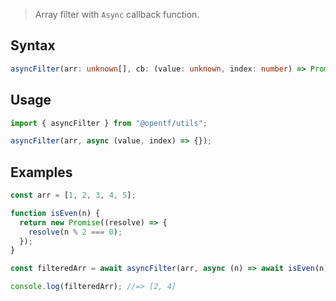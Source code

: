 > Array filter with `Async` callback function.

## Syntax

```ts
asyncFilter(arr: unknown[], cb: (value: unknown, index: number) => Promise<boolean>): Promise<unknown[]>
```

## Usage

```ts
import { asyncFilter } from "@opentf/utils";

asyncFilter(arr, async (value, index) => {});
```

## Examples

```ts
const arr = [1, 2, 3, 4, 5];

function isEven(n) {
  return new Promise((resolve) => {
    resolve(n % 2 === 0);
  });
}

const filteredArr = await asyncFilter(arr, async (n) => await isEven(n));

console.log(filteredArr); //=> [2, 4]
```
